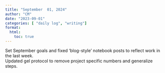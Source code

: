 ```yaml
---
title: "September  01, 2024"
author: "CM"
date: "2023-09-01"
categories: [ "daily log", "writing"]
format:
  html:
    toc: true
---
```

Set September goals and fixed ‘blog-style’ notebook posts to reflect work in the last week.\
Updated gel protocol to remove project specific numbers and generalize steps.
